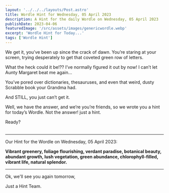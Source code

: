 ```yaml
---
layout: '../../../layouts/Post.astro'
title: Wordle Hint for Wednesday, 05 April 2023
description: A Hint for the daily Wordle on Wednesday, 05 April 2023
publishDate: 2023-04-06
featuredImage: '/src/assets/images/genericwordle.webp'
excerpt: 'Wordle Hint for Today...'
tags: ['Wordle Hint']
---
```


We get it, you’ve been up since the crack of dawn. You’re staring at your screen, trying desperately to get that coveted green row of letters. 

What the heck could it be!??
I’ve normally figured it out by now!
I can’t let Aunty Margaret beat me again… 

You’ve pored over dictionaries, thesauruses, and even that weird, dusty Scrabble book your Grandma had.

And STILL, you just can’t get it. 

Well, we have the answer, and we’re you’re friends, so we wrote you a hint for today’s Wordle.
Not the answer! just a hint. 

Ready?<br /><br />

----

Our Hint for the Wordle on Wednesday, 05 April 2023:

**Vibrant greenery, foliage flourishing, verdant paradise, botanical beauty, abundant growth, lush vegetation, green abundance, chlorophyll-filled, vibrant life, natural splendor.**

----

Ok, we'll see you again tomorrow, 

Just a Hint Team.
